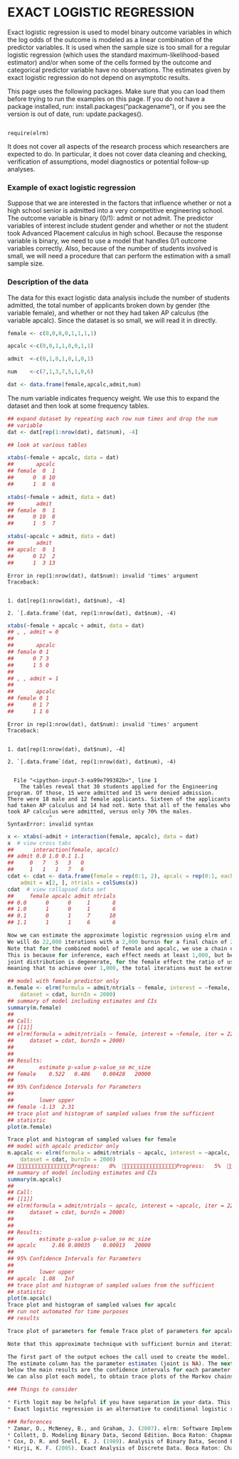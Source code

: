 
EXACT LOGISTIC REGRESSION 
===================================
Exact logistic regression is used to model binary outcome variables in which the log odds of the outcome is modeled as a linear combination of the predictor variables. It is used when the sample size is too small for a regular logistic regression (which uses the standard maximum-likelihood-based estimator) and/or when some of the cells formed by the outcome and categorical predictor variable have no observations. The estimates given by exact logistic regression do not depend on asymptotic results.

This page uses the following packages. Make sure that you can load them before trying to run the examples on this page. If you do not have a package installed, run: install.packages("packagename"), or if you see the version is out of date, run: update.packages().

<pre><code>
require(elrm)
</code></pre>

It does not cover all aspects of the research process which researchers are expected to do. In particular, it does not cover data cleaning and checking, verification of assumptions, model diagnostics or potential follow-up analyses.

### Example of exact logistic regression
Suppose that we are interested in the factors that influence whether or not a high school senior is admitted into a very competitive engineering school. The outcome variable is binary (0/1): admit or not admit. The predictor variables of interest include student gender and whether or not the student took Advanced Placement calculus in high school. Because the response variable is binary, we need to use a model that handles 0/1 outcome variables correctly. Also, because of the number of students involved is small, we will need a procedure that can perform the estimation with a small sample size.

### Description of the data
The data for this exact logistic data analysis include the number of students admitted, the total number of applicants broken down by gender (the variable female), and whether or not they had taken AP calculus (the variable apcalc). Since the dataset is so small, we will read it in directly.



```r
female <- c(0,0,0,0,1,1,1,1)

apcalc <-c(0,0,1,1,0,0,1,1)    

admit  <-c(0,1,0,1,0,1,0,1)      

num    <-c(7,1,3,7,5,1,0,6) 

dat <- data.frame(female,apcalc,admit,num)
```

The num variable indicates frequency weight. We use this to expand the dataset and then look at some frequency tables.



```r
## expand dataset by repeating each row num times and drop the num
## variable
dat <- dat[rep(1:nrow(dat), dat$num), -4]

## look at various tables

xtabs(~female + apcalc, data = dat)
##       apcalc
## female  0  1
##      0  8 10
##      1  6  6

xtabs(~female + admit, data = dat)
##       admit
## female  0  1
##      0 10  8
##      1  5  7

xtabs(~apcalc + admit, data = dat)
##       admit
## apcalc  0  1
##      0 12  2
##      1  3 13
```


    Error in rep(1:nrow(dat), dat$num): invalid 'times' argument
    Traceback:


    1. dat[rep(1:nrow(dat), dat$num), -4]

    2. `[.data.frame`(dat, rep(1:nrow(dat), dat$num), -4)



```r




xtabs(~female + apcalc + admit, data = dat)
## , , admit = 0
## 
##       apcalc
## female 0 1
##      0 7 3
##      1 5 0
## 
## , , admit = 1
## 
##       apcalc
## female 0 1
##      0 1 7
##      1 1 6
```


    Error in rep(1:nrow(dat), dat$num): invalid 'times' argument
    Traceback:


    1. dat[rep(1:nrow(dat), dat$num), -4]

    2. `[.data.frame`(dat, rep(1:nrow(dat), dat$num), -4)



```r

```


      File "<ipython-input-3-ea99e799382b>", line 1
        The tables reveal that 30 students applied for the Engineering program. Of those, 15 were admitted and 15 were denied admission. There were 18 male and 12 female applicants. Sixteen of the applicants had taken AP calculus and 14 had not. Note that all of the females who took AP calculus were admitted, versus only 70% the males.
                 ^
    SyntaxError: invalid syntax




```r
x <- xtabs(~admit + interaction(female, apcalc), data = dat)
x  # view cross tabs
##      interaction(female, apcalc)
## admit 0.0 1.0 0.1 1.1
##     0   7   5   3   0
##     1   1   1   7   6
cdat <- cdat <- data.frame(female = rep(0:1, 2), apcalc = rep(0:1, each = 2), 
    admit = x[2, ], ntrials = colSums(x))
cdat  # view collapsed data set
##     female apcalc admit ntrials
## 0.0      0      0     1       8
## 1.0      1      0     1       6
## 0.1      0      1     7      10
## 1.1      1      1     6       6
```


```r
Now we can estimate the approximate logistic regression using elrm and MCMC sampling. 
We will do 22,000 iterations with a 2,000 burnin for a final chain of 20,000. 
Note that for the combined model of female and apcalc, we use a chain of 5 million. 
This is because for inference, each effect needs at least 1,000, but because the conditional 
joint distribution is degenerate, for the female effect the ratio of useable trials is low, 
meaning that to achieve over 1,000, the total iterations must be extremely high.

```


```r




## model with female predictor only
m.female <- elrm(formula = admit/ntrials ~ female, interest = ~female, iter = 22000, 
    dataset = cdat, burnIn = 2000)
## summary of model including estimates and CIs
summary(m.female)
## 
## Call:
## [[1]]
## elrm(formula = admit/ntrials ~ female, interest = ~female, iter = 22000, 
##     dataset = cdat, burnIn = 2000)
## 
## 
## Results:
##        estimate p-value p-value_se mc_size
## female    0.522   0.486    0.00428   20000
## 
## 95% Confidence Intervals for Parameters
## 
##        lower upper
## female -1.13  2.31
## trace plot and histogram of sampled values from the sufficient
## statistic
plot(m.female)
```


```r

Trace plot and histogram of sampled values for female
## model with apcalc predictor only
m.apcalc <- elrm(formula = admit/ntrials ~ apcalc, interest = ~apcalc, iter = 22000, 
    dataset = cdat, burnIn = 2000)
## Progress:   0%  Progress:   5%  Progress:  10%  Progress:  15%  Progress:  20%  Progress:  25%  Progress:  30%  Progress:  35%  Progress:  40%  Progress:  45%  Progress:  50%  Progress:  55%  Progress:  60%  Progress:  65%  Progress:  70%  Progress:  75%  Progress:  80%  Progress:  85%  Progress:  90%  Progress:  95%  Progress: 100%
## summary of model including estimates and CIs
summary(m.apcalc)
## 
## Call:
## [[1]]
## elrm(formula = admit/ntrials ~ apcalc, interest = ~apcalc, iter = 22000, 
##     dataset = cdat, burnIn = 2000)
## 
## 
## Results:
##        estimate p-value p-value_se mc_size
## apcalc     2.86 0.00035    0.00013   20000
## 
## 95% Confidence Intervals for Parameters
## 
##        lower upper
## apcalc  1.08   Inf
## trace plot and histogram of sampled values from the sufficient
## statistic
plot(m.apcalc)
Trace plot and histogram of sampled values for apcalc
## run not automated for time purposes
## results

```


```r
Trace plot of parameters for female Trace plot of parameters for apcalc

Note that this approximate technique with sufficient burnin and iterations is quite similar with the exact logistic estimates from Stata.

The first part of the output echoes the call used to create the model. The results has three rows, one for the joint distribution, and one for each parameter.
The estimate column has the parameter estimates (joint is NA). The next column gives the p-values. For the joint row, the p-value is that both effects are simultaneously zero. For female and apcalc, it is the p-value for testing that the individual parameter estimate is zero. Next is the Monte Carlo standard errors for the p-value. Finally, mc_size is the length of the Markov chain of sampled values of sufficient statistics used for each parameter estimate. Note that all the length of the chain for the joint test was 5 million, a mere 1,739 for the female parameter. Because each Markov chain needs to be sufficiently long for stable inference, we needed to increase the total chain size to stably estimate female. For apcalc, the chain length is larger than necessary (over 1 million).
below the main results are the confidence intervals for each parameter estimate.
We can also plot each model, to obtain trace plots of the Markov chains.

```


```r
### Things to consider

* Firth logit may be helpful if you have separation in your data. This can be done in R using the logistf package.
* Exact logistic regression is an alternative to conditional logistic regression if you have stratification, since both condition on the number of positive outcomes within each stratum. The estimates from these two analyses will be different because a conditional logistic conditions only on the intercept term, exact logistic conditions on the sufficient statistics of the other regression parameters as well as the intercept term.

### References
* Zamar, D., McNeney, B., and Graham, J. (2007). elrm: Software Implementing Exact-like Inference for Logistic Regression Models. http://www.jstatsoft.org/v21/i03/paper
* Collett, D. Modeling Binary Data, Second Edition. Boca Raton: Chapman and Hall.
* Cox, D. R. and Snell, E. J. (1989). Analysis of Binary Data, Second Edition. Boca Raton: Chapman and Hall.
* Hirji, K. F. (2005). Exact Analysis of Discrete Data. Boca Raton: Chapman and Hall.

```
